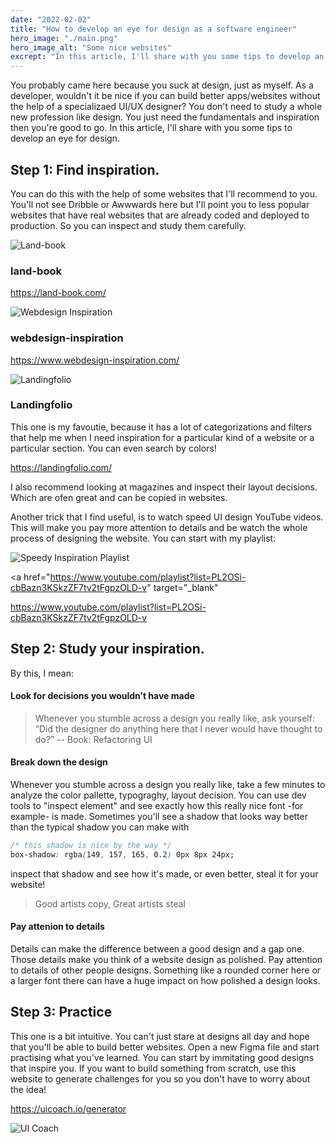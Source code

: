 ```yaml
---
date: "2022-02-02"
title: "How to develop an eye for design as a software engineer"
hero_image: "./main.png"
hero_image_alt: "Some nice websites"
excrept: "In this article, I'll share with you some tips to develop an eye for design"
---
```


You probably came here because you suck at design, just as myself. As a developer, wouldn't it be nice if you can build better apps/websites without the help of a specializaed UI/UX designer? You don't need to study a whole new profession like design. You just need the fundamentals and inspiration then you're good to go. In this article, I'll share with you some tips to develop an eye for design.

## Step 1: Find inspiration.

You can do this with the help of some websites that I'll recommend to you. You'll not see Dribble or Awwwards here but I'll point you to less popular websites that have real websites that are already coded and deployed to production. So you can inspect and study them carefully.

![Land-book](./main.png)

### land-book

<a href="https://land-book.com/" target="_blank">
  https://land-book.com/
</a>

<div class="py-6"></div>

![Webdesign Inspiration](./webdesign-inspiration.png)

### webdesign-inspiration

<a href="https://www.webdesign-inspiration.com/" target="_blank">
  https://www.webdesign-inspiration.com/
</a>

<div class="py-6"></div>

![Landingfolio](./landingfolio.png)

### Landingfolio

This one is my favoutie, because it has a lot of categorizations and filters that help me when I need inspiration for a particular kind of a website or a particular section. You can even search by colors!

<a href="https://landingfolio.com/" target="_blank">
  https://landingfolio.com/
</a>

<div class="py-6"></div>

I also recommend looking at magazines and inspect their layout decisions. Which are ofen great and can be copied in websites.

Another trick that I find useful, is to watch speed UI design YouTube videos. This will make you pay more attention to details and be watch the whole process of designing the website. You can start with my playlist:

![Speedy Inspiration Playlist](./speedy.png)

<a
  href="https://www.youtube.com/playlist?list=PL2OSi-cbBazn3KSkzZF7tv2tFgpzOLD-v"
  target="_blank"
>
  https://www.youtube.com/playlist?list=PL2OSi-cbBazn3KSkzZF7tv2tFgpzOLD-v
</a>

## Step 2: Study your inspiration.

By this, I mean:

#### Look for decisions you wouldn’t have made

> Whenever you stumble across a design you really like, ask yourself: “Did the designer do anything here that I never would have thought to do?”
> -- Book: Refactoring UI

#### Break down the design

Whenever you stumble across a design you really like, take a few minutes to analyze the color pallette, typograghy, layout decision. You can use dev tools to "inspect element" and see exactly how this really nice font -for example- is made. Sometimes you'll see a shadow that looks way better than the typical shadow you can make with

```css
/* this shadow is nice by the way */
box-shadow: rgba(149, 157, 165, 0.2) 0px 8px 24px;
```

inspect that shadow and see how it's made, or even better, steal it for your website!

> Good artists copy, Great artists steal

#### Pay attenion to details

Details can make the difference between a good design and a gap one. Those details make you think of a website design as polished. Pay attention to details of other people designs. Something like a rounded corner here or a larger font there can have a huge impact on how polished a design looks.

## Step 3: Practice

This one is a bit intuitive. You can't just stare at designs all day and hope that you'll be able to build better websites. Open a new Figma file and start practising what you've learned. You can start by immitating good designs that inspire you. If you want to build something from scratch, use this website to generate challenges for you so you don't have to worry about the idea!

<a href="https://uicoach.io/generator" target="_blank">
  https://uicoach.io/generator
</a>

![UI Coach](./generator.png)
